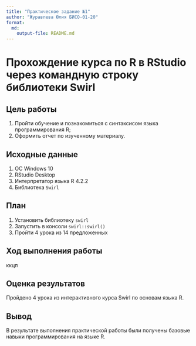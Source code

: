 ```yaml
---
title: "Практическое задание №1"
author: "Журавлева Юлия БИСО-01-20"
format: 
  md:
    output-file: README.md
---
```

# Прохождение курса по R в RStudio через командную строку библиотеки Swirl

## Цель работы

1.  Пройти обучение и познакомиться с синтаксисом языка программирования R;
2.  Оформить отчет по изученному материалу.

## Исходные данные

1.  ОС Windows 10
2.  RStudio Desktop
3.  Интерпретатор языка R 4.2.2
4.  Библиотека `Swirl`

## План

1. Установить библиотеку `swirl`
2. Запустить в консоли `swirl::swirl()`
3. Пройти 4 урока из 14 предложенных

## Ход выполнения работы

ккцп

## Оценка результатов

Пройдено 4 урока из интерактивного курса Swirl по основам языка R.

## Вывод

В результате выполнения практической работы были получены базовые навыки программирования на языке R.